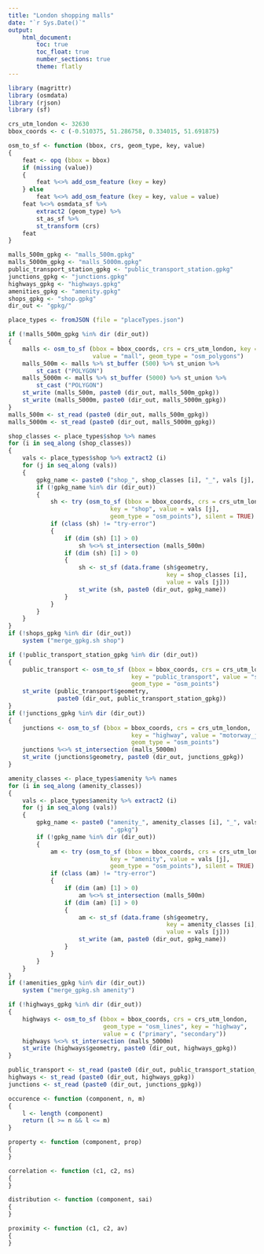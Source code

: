 ```yaml
---
title: "London shopping malls"
date: "`r Sys.Date()`"
output: 
    html_document:
        toc: true
        toc_float: true
        number_sections: true
        theme: flatly
---
```


```r
library (magrittr)
library (osmdata)
library (rjson)
library (sf)

crs_utm_london <- 32630
bbox_coords <- c (-0.510375, 51.286758, 0.334015, 51.691875)

osm_to_sf <- function (bbox, crs, geom_type, key, value)
{
    feat <- opq (bbox = bbox)
    if (missing (value))
    {
        feat %<>% add_osm_feature (key = key)
    } else
        feat %<>% add_osm_feature (key = key, value = value)
    feat %<>% osmdata_sf %>%
        extract2 (geom_type) %>%
        st_as_sf %>%
        st_transform (crs)
    feat
}

malls_500m_gpkg <- "malls_500m.gpkg"
malls_5000m_gpkg <- "malls_5000m.gpkg"
public_transport_station_gpkg <- "public_transport_station.gpkg"
junctions_gpkg <- "junctions.gpkg"
highways_gpkg <- "highways.gpkg"
amenities_gpkg <- "amenity.gpkg"
shops_gpkg <- "shop.gpkg"
dir_out <- "gpkg/"

place_types <- fromJSON (file = "placeTypes.json")

if (!malls_500m_gpkg %in% dir (dir_out))
{
    malls <- osm_to_sf (bbox = bbox_coords, crs = crs_utm_london, key = "shop",
                        value = "mall", geom_type = "osm_polygons")
    malls_500m <- malls %>% st_buffer (500) %>% st_union %>%
        st_cast ("POLYGON")
    malls_5000m <- malls %>% st_buffer (5000) %>% st_union %>%
        st_cast ("POLYGON")
    st_write (malls_500m, paste0 (dir_out, malls_500m_gpkg))
    st_write (malls_5000m, paste0 (dir_out, malls_5000m_gpkg))
}
malls_500m <- st_read (paste0 (dir_out, malls_500m_gpkg))
malls_5000m <- st_read (paste0 (dir_out, malls_5000m_gpkg))

shop_classes <- place_types$shop %>% names
for (i in seq_along (shop_classes))
{
    vals <- place_types$shop %>% extract2 (i)
    for (j in seq_along (vals))
    {
        gpkg_name <- paste0 ("shop_", shop_classes [i], "_", vals [j], ".gpkg")
        if (!gpkg_name %in% dir (dir_out))
        {
            sh <- try (osm_to_sf (bbox = bbox_coords, crs = crs_utm_london,
                             key = "shop", value = vals [j],
                             geom_type = "osm_points"), silent = TRUE)
            if (class (sh) != "try-error")
            {
                if (dim (sh) [1] > 0)
                    sh %<>% st_intersection (malls_500m)
                if (dim (sh) [1] > 0)
                {
                    sh <- st_sf (data.frame (sh$geometry,
                                             key = shop_classes [i],
                                             value = vals [j]))
                    st_write (sh, paste0 (dir_out, gpkg_name))
                }
            }
        }
    }
}
if (!shops_gpkg %in% dir (dir_out))
    system ("merge_gpkg.sh shop")

if (!public_transport_station_gpkg %in% dir (dir_out))
{
    public_transport <- osm_to_sf (bbox = bbox_coords, crs = crs_utm_london,
                                   key = "public_transport", value = "station",
                                   geom_type = "osm_points")
    st_write (public_transport$geometry,
              paste0 (dir_out, public_transport_station_gpkg))
}
if (!junctions_gpkg %in% dir (dir_out))
{
    junctions <- osm_to_sf (bbox = bbox_coords, crs = crs_utm_london,
                                   key = "highway", value = "motorway_junction",
                                   geom_type = "osm_points")
    junctions %<>% st_intersection (malls_5000m)
    st_write (junctions$geometry, paste0 (dir_out, junctions_gpkg))
}

amenity_classes <- place_types$amenity %>% names
for (i in seq_along (amenity_classes))
{
    vals <- place_types$amenity %>% extract2 (i)
    for (j in seq_along (vals))
    {
        gpkg_name <- paste0 ("amenity_", amenity_classes [i], "_", vals [j],
                             ".gpkg")
        if (!gpkg_name %in% dir (dir_out))
        {
            am <- try (osm_to_sf (bbox = bbox_coords, crs = crs_utm_london,
                             key = "amenity", value = vals [j],
                             geom_type = "osm_points"), silent = TRUE)
            if (class (am) != "try-error")
            {
                if (dim (am) [1] > 0)
                    am %<>% st_intersection (malls_500m)
                if (dim (am) [1] > 0)
                {
                    am <- st_sf (data.frame (sh$geometry,
                                             key = amenity_classes [i],
                                             value = vals [j]))
                    st_write (am, paste0 (dir_out, gpkg_name))
                }
            }
        }
    }
}
if (!amenities_gpkg %in% dir (dir_out))
    system ("merge_gpkg.sh amenity")

if (!highways_gpkg %in% dir (dir_out))
{
    highways <- osm_to_sf (bbox = bbox_coords, crs = crs_utm_london,
                           geom_type = "osm_lines", key = "highway",
                           value = c ("primary", "secondary"))
    highways %<>% st_intersection (malls_5000m)
    st_write (highways$geometry, paste0 (dir_out, highways_gpkg))
}

public_transport <- st_read (paste0 (dir_out, public_transport_station_gpkg))
highways <- st_read (paste0 (dir_out, highways_gpkg))
junctions <- st_read (paste0 (dir_out, junctions_gpkg))

```

```r
occurence <- function (component, n, m)
{
    l <- length (component)
    return (l >= n && l <= m)
}

property <- function (component, prop)
{
}

correlation <- function (c1, c2, ns)
{
}

distribution <- function (component, sai)
{
}

proximity <- function (c1, c2, av)
{
}
```

```r
```
